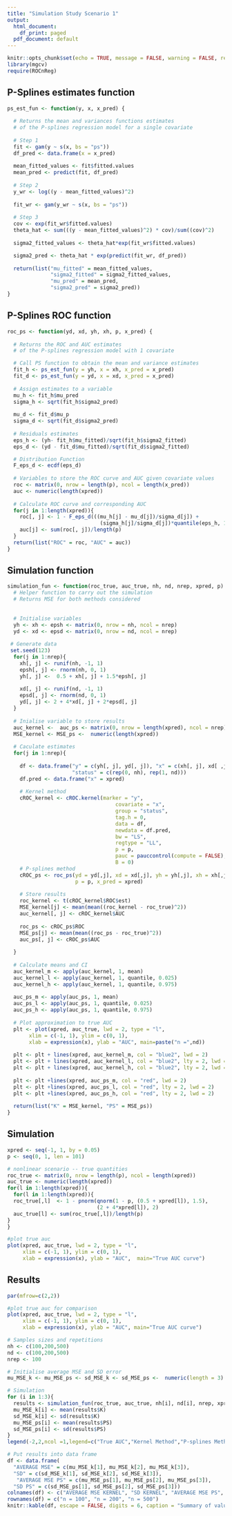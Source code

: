 ```yaml
---
title: "Simulation Study Scenario 1"
output:
  html_document:
    df_print: paged
  pdf_document: default
---
```


```r
knitr::opts_chunk$set(echo = TRUE, message = FALSE, warning = FALSE, results = FALSE, fig.show = TRUE)
library(mgcv)
require(ROCnReg)
```

## P-Splines estimates function

```r
ps_est_fun <- function(y, x, x_pred) {
  
  # Returns the mean and variances functions estimates 
  # of the P-splines regression model for a single covariate
  
  # Step 1
  fit <- gam(y ~ s(x, bs = "ps"))
  df_pred <- data.frame(x = x_pred)
  
  mean_fitted_values <- fit$fitted.values
  mean_pred <- predict(fit, df_pred)
  
  # Step 2
  y_wr <- log((y - mean_fitted_values)^2)
  
  fit_wr <- gam(y_wr ~ s(x, bs = "ps"))
  
  # Step 3
  cov <- exp(fit_wr$fitted.values)
  theta_hat <- sum(((y - mean_fitted_values)^2) * cov)/sum((cov)^2)
  
  sigma2_fitted_values <- theta_hat*exp(fit_wr$fitted.values)

  sigma2_pred <- theta_hat * exp(predict(fit_wr, df_pred))
  
  return(list("mu_fitted" = mean_fitted_values, 
              "sigma2_fitted" = sigma2_fitted_values,
              "mu_pred" = mean_pred, 
              "sigma2_pred" = sigma2_pred))
}
```

## P-Splines ROC function

```r
roc_ps <- function(yd, xd, yh, xh, p, x_pred) {
  
  # Returns the ROC and AUC estimates 
  # of the P-splines regression model with 1 covariate 

  # Call PS function to obtain the mean and variance estimates
  fit_h <- ps_est_fun(y = yh, x = xh, x_pred = x_pred)
  fit_d <- ps_est_fun(y = yd, x = xd, x_pred = x_pred)
  
  # Assign estimates to a variable
  mu_h <- fit_h$mu_pred
  sigma_h <- sqrt(fit_h$sigma2_pred)
  
  mu_d <- fit_d$mu_p
  sigma_d <- sqrt(fit_d$sigma2_pred)
  
  # Residuals estimates
  eps_h <- (yh- fit_h$mu_fitted)/sqrt(fit_h$sigma2_fitted)  
  eps_d <- (yd - fit_d$mu_fitted)/sqrt(fit_d$sigma2_fitted)

  # Distribution Function 
  F_eps_d <- ecdf(eps_d)
  
  # Variables to store the ROC curve and AUC given covariate values
  roc <- matrix(0, nrow = length(p), ncol = length(x_pred))
  auc <- numeric(length(xpred))
  
  # Calculate ROC curve and corresponding AUC 
  for(j in 1:length(xpred)){
    roc[, j] <- 1 - F_eps_d(((mu_h[j] - mu_d[j])/sigma_d[j]) + 
                              (sigma_h[j]/sigma_d[j])*quantile(eps_h, 1 - p, type = 1))
    auc[j] <- sum(roc[, j])/length(p)
  }
  return(list("ROC" = roc, "AUC" = auc))
}
```


## Simulation function

```r
simulation_fun <- function(roc_true, auc_true, nh, nd, nrep, xpred, p) {
  # Helper function to carry out the simulation
  # Returns MSE for both methods considered
  
  
  # Initialise variables
  yh <- xh <- epsh <- matrix(0, nrow = nh, ncol = nrep)
  yd <- xd <- epsd <- matrix(0, nrow = nd, ncol = nrep)
  
 # Generate data
 set.seed(123)
  for(j in 1:nrep){
    xh[, j] <- runif(nh, -1, 1)
    epsh[, j] <- rnorm(nh, 0, 1)
    yh[, j] <-  0.5 + xh[, j] + 1.5*epsh[, j]
    
    xd[, j] <- runif(nd, -1, 1)
    epsd[, j] <- rnorm(nd, 0, 1)
    yd[, j] <- 2 + 4*xd[, j] + 2*epsd[, j]
  }
  
  # Inialise variable to store results
  auc_kernel <-  auc_ps <- matrix(0, nrow = length(xpred), ncol = nrep)
  MSE_kernel <- MSE_ps <-  numeric(length(xpred))
  
  # Caculate estimates
  for(j in 1:nrep){
    
    df <- data.frame("y" = c(yh[, j], yd[, j]), "x" = c(xh[, j], xd[ ,j]), 
                     "status" = c(rep(0, nh), rep(1, nd)))
    df.pred <- data.frame("x" = xpred)
    
    # Kernel method
    cROC_kernel <- cROC.kernel(marker = "y",
                                   covariate = "x",
                                   group = "status",
                                   tag.h = 0,
                                   data = df,
                                   newdata = df.pred,
                                   bw = "LS",
                                   regtype = "LL",
                                   p = p,
                                   pauc = pauccontrol(compute = FALSE),
                                   B = 0)
    # P-splines method
    cROC_ps <- roc_ps(yd = yd[,j], xd = xd[,j], yh = yh[,j], xh = xh[,j], 
                      p = p, x_pred = xpred)
     
    # Store results
    roc_kernel <- t(cROC_kernel$ROC$est)
    MSE_kernel[j] <- mean(mean((roc_kernel - roc_true)^2))
    auc_kernel[, j] <- cROC_kernel$AUC
    
    roc_ps <- cROC_ps$ROC
    MSE_ps[j] <- mean(mean((roc_ps - roc_true)^2))
    auc_ps[, j] <- cROC_ps$AUC
    
  } 
  
  # Calculate means and CI
  auc_kernel_m <- apply(auc_kernel, 1, mean)
  auc_kernel_l <- apply(auc_kernel, 1, quantile, 0.025)
  auc_kernel_h <- apply(auc_kernel, 1, quantile, 0.975)
  
  auc_ps_m <- apply(auc_ps, 1, mean)
  auc_ps_l <- apply(auc_ps, 1, quantile, 0.025)
  auc_ps_h <- apply(auc_ps, 1, quantile, 0.975)
  
  # Plot approximation to true AUC
  plt <- plot(xpred, auc_true, lwd = 2, type = "l",
       xlim = c(-1, 1), ylim = c(0, 1),
       xlab = expression(x), ylab = "AUC", main=paste("n =",nd))
  
  plt <- plt + lines(xpred, auc_kernel_m, col = "blue2", lwd = 2)
  plt <- plt + lines(xpred, auc_kernel_l, col = "blue2", lty = 2, lwd = 2)
  plt <- plt + lines(xpred, auc_kernel_h, col = "blue2", lty = 2, lwd = 2)
  
  plt <- plt +lines(xpred, auc_ps_m, col = "red", lwd = 2)
  plt <- plt +lines(xpred, auc_ps_l, col = "red", lty = 2, lwd = 2)
  plt <- plt +lines(xpred, auc_ps_h, col = "red", lty = 2, lwd = 2)
  
  return(list("K" = MSE_kernel, "PS" = MSE_ps))
}
```


## Simulation

```r

xpred <- seq(-1, 1, by = 0.05)
p <- seq(0, 1, len = 101)

# nonlinear scenario -- true quantities
roc_true <- matrix(0, nrow = length(p), ncol = length(xpred))
auc_true <- numeric(length(xpred))
for(l in 1:length(xpred)){
  for(l in 1:length(xpred)){
  roc_true[,l]  <- 1 - pnorm(qnorm(1 - p, (0.5 + xpred[l]), 1.5),
                             (2 + 4*xpred[l]), 2)
  auc_true[l] <- sum(roc_true[,l])/length(p)
}
}

#plot true auc
plot(xpred, auc_true, lwd = 2, type = "l",
     xlim = c(-1, 1), ylim = c(0, 1),
     xlab = expression(x), ylab = "AUC",  main="True AUC curve")
```

## Results

```r

par(mfrow=c(2,2))

#plot true auc for comparison
plot(xpred, auc_true, lwd = 2, type = "l",
     xlim = c(-1, 1), ylim = c(0, 1),
     xlab = expression(x), ylab = "AUC", main="True AUC curve")

# Samples sizes and repetitions
nh <- c(100,200,500)
nd <- c(100,200,500)
nrep <- 100

# Initialise average MSE and SD error
mu_MSE_k <- mu_MSE_ps <- sd_MSE_k <- sd_MSE_ps <-  numeric(length = 3)

# Simulation
for (i in 1:3){
  results <- simulation_fun(roc_true, auc_true, nh[i], nd[i], nrep, xpred, p)
  mu_MSE_k[i] <- mean(results$K)
  sd_MSE_k[i] <- sd(results$K)
  mu_MSE_ps[i] <- mean(results$PS)
  sd_MSE_ps[i] <- sd(results$PS)
}
legend(-2,2,ncol =1,legend=c("True AUC","Kernel Method","P-splines Method"), fill=c("black","blue2","red"), title="Legend", xpd=NA, cex = 0.8)
```

```r
# Put results into data frame
df <- data.frame(
  "AVERAGE MSE" = c(mu_MSE_k[1], mu_MSE_k[2], mu_MSE_k[3]),
  "SD" = c(sd_MSE_k[1], sd_MSE_k[2], sd_MSE_k[3]),
   "AVERAGE MSE PS" = c(mu_MSE_ps[1], mu_MSE_ps[2], mu_MSE_ps[3]),
  "SD PS" = c(sd_MSE_ps[1], sd_MSE_ps[2], sd_MSE_ps[3]))
colnames(df) <- c("AVERAGE MSE KERNEL", "SD KERNEL", "AVERAGE MSE PS", "SD PS")
rownames(df) = c("n = 100", "n = 200", "n = 500")
knitr::kable(df, escape = FALSE, digits = 6, caption = "Summary of values.")
```

